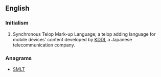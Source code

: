 ==English==

===Initialism===
{{rfc-header|Initialism}}
{{head|en|initialism}}

# {{context|computing|lang=en}} Synchronous Telop Mark-up Language; a telop adding language for mobile devices' content developed by [[KDDI]], a Japanese telecommunication company.

===Anagrams===
* [[SMLT#English|SMLT]]